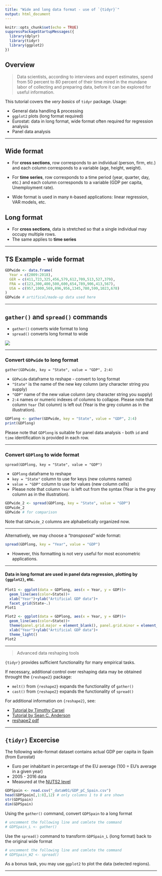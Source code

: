 ---
title: "Wide and long data format - use of `{tidyr}`"
output: html_document
---

```{r setup, include=FALSE}
knitr::opts_chunk$set(echo = TRUE)
suppressPackageStartupMessages({
  library(dplyr)
  library(tidyr)
  library(ggplot2)
})
```

## Overview

> Data scientists, according to interviews and expert estimates, spend from 50 percent to 80 percent of their time mired in the mundane labor of collecting and preparing data, before it can be explored for useful information.  

This tutorial covers the *very basics* of `tidyr` package. Usage:  

* General data handling \& processing
* `ggplot2` plots (long format required)
* Eurostat: data in long format, wide format often required for regression analysis
* Panel data analysis

--- 

## Wide format
* For **cross sections**, row corresponds to an individual (person, firm, etc.) and each column corresponds to a variable (age, height, weight). 

* For **time series**, row corresponds to a time period (year, quarter, day, etc.) and each column corresponds to a variable (GDP per capita, Unemployment rate). 

* Wide format is used in many `R`-based applications: linear regression, VAR models, etc.


## Long format
* For **cross sections**, data is stretched so that a single individual may occupy multiple rows.
* The same applies to **time series**

---

## TS Example - wide format

```{r}
GDPwide <- data.frame(
  Year = c(2009:2018),
  GER = c(411,723,325,456,579,612,709,513,527,379),
  FRA = c(123,300,400,500,600,654,789,906,413,567),
  USA = c(957,1000,569,896,956,1345,780,599,1023,678)
)
GDPwide # artifical/made-up data used here
```
--- 

## `gather()` and `spread()` commands

+ `gather()` converts wide format to long
+ `spread()` converts long format to wide

![](_dataW01/tidyr.png)

---

### Convert `GDPwide` to long format

`gather(GDPwide, key = "State", value = "GDP", 2:4)`

* `GDPwide` dataframe to reshape - convert to long format
* `"State"` is the name of the new key column (any character string you supply)
* `"GDP"` name of the new value column (any character string you supply)
* `2:4` names or numeric indexes of columns to collapse. Please note that column `Year` (1st column) is left out (Year is the grey column as in the illustration).

```{r}
GDPlong <- gather(GDPwide, key = "State", value = "GDP", 2:4)
print(GDPlong)
```

Please note that `GDPlong` is suitable for panel data analysis - both `id` and `time` identification is provided in each row.


---

### Convert `GDPlong` to wide format 

`spread(GDPlong, key = "State", value = "GDP")`

* `GDPlong` dataframe to reshape 
* `key = "State"` column to use for keys (new columns names)
* `value = "GDP"` column to use for values (new column cells)
* Please note that column `Year` is left out from the syntax (Year is the grey column as in the illustration).

```{r}
GDPwide_2 <- spread(GDPlong, key = "State", value = "GDP")
GDPwide_2
GDPwide # for comparison
```

Note that `GDPwide_2` columns are alphabetically organized now.

---

Alternatively, we may choose a *"transposed"* wide format:

```{r}
spread(GDPlong, key = "Year", value = "GDP")
```

* However, this formatting is not very useful for most econometric applications.

--- 

#### Data in long format are used in panel data regression, plotting by `{ggplot2}`, etc.

```{r}
Plot1 <- ggplot(data = GDPlong, aes(x = Year, y = GDP))+
  geom_line(aes(color=State))+
  xlab("Year")+ylab("Artificial GDP data")+
  facet_grid(State~.)
Plot1

Plot2 <- ggplot(data = GDPlong, aes(x = Year, y = GDP))+
  geom_line(aes(color=State))+
  theme(panel.grid.major = element_blank(), panel.grid.minor = element_blank())+  
  xlab("Year")+ylab("Artificial GDP data")+
  theme_light()
Plot2
```

---

> Advanced data reshaping tools

`{tidyr}` provides sufficient functionality for many empirical tasks.

If necessary, additional control over reshaping data may be obtained throught the `{reshape2}` package:

* `melt()` from `{reshape2}` expands the functionality of `gather()`
* `cast()` from `{reshape2}` expands the functionality of `spread()` 


For additional information on `{reshape2}`, see:

+ [Tutorial by Timothy Carsel](https://ademos.people.uic.edu/Chapter8.html) 
+ [Tutorial by Sean C. Anderson](https://seananderson.ca/2013/10/19/reshape/) 
+ [reshape2 pdf](https://cran.r-project.org/web/packages/reshape2/reshape2.pdf) 

---

## `{tidyr}` Excercise

The following wide-format dataset contains actual GDP per capita in Spain (from Eurostat)

* Euro per inhabitant in percentage of the EU average (100 = EU's average in a given year)
* 2005 - 2016 data
* Measured at the [NUTS2 level](https://en.wikipedia.org/wiki/NUTS_statistical_regions_of_Spain)


```{r}
GDPSpain <- read.csv("_dataW01/GDP_pC_Spain.csv")
head(GDPSpain[,1:8],12) # only columns 1 to 8 are shown
str(GDPSpain)
dim(GDPSpain)
``` 

Using the `gather()` command, convert `GDPSpain` to a long format


```{r}
# uncomment the following line and comlete the command
# GDPSpain_L <- gather()
```


Use the `spread()` command to transform `GDPSpain_L` (long format) back to the original wide format

```{r}
# uncomment the following line and comlete the command
# GDPSpain_W2 <- spread()
```


As a bonus task, you may use `ggplot2` to plot the data (selected regions).

---- 








